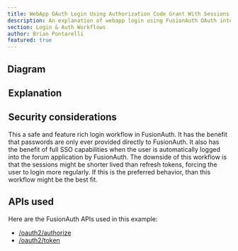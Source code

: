 ```yaml
---
title: WebApp OAuth Login Using Authorization Code Grant With Sessions - Recommended
description: An explanation of webapp login using FusionAuth OAuth interface with the authorization code grant with server-side sessions
section: Login & Auth Workflows
author: Brian Pontarelli
featured: true
---
```


<Intro/>

## Diagram

<Legend/>

<Diagram/>

## Explanation

<OrderedList>
  <Step1/>
  <Step2/>
  <Step3/>
  <Step4/>
  <Step5/>
  <Step6/>
  <Step7/>
  <Step8/>
  <Step9/>
  <Step10/>
</OrderedList>

## Security considerations

This a safe and feature rich login workflow in FusionAuth. It has the benefit that passwords are only ever provided directly to FusionAuth. It also has the benefit of full SSO capabilities when the user is automatically logged into the forum application by FusionAuth. The downside of this workflow is that the sessions might be shorter lived than refresh tokens, forcing the user to login more regularly. If this is the preferred behavior, than this workflow might be the best fit.  

## APIs used

Here are the FusionAuth APIs used in this example:

* [/oauth2/authorize](/docs/lifecycle/authenticate-users/oauth/endpoints#authorize)
* [/oauth2/token](/docs/lifecycle/authenticate-users/oauth/endpoints#refresh-token-grant-request)
